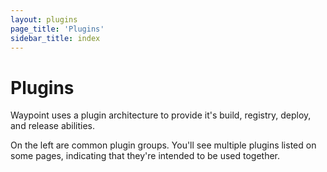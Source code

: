 ```yaml
---
layout: plugins
page_title: 'Plugins'
sidebar_title: index
---
```


# Plugins

Waypoint uses a plugin architecture to provide it's build, registry, deploy, and release abilities.

On the left are common plugin groups. You'll see multiple plugins listed on some pages, indicating
that they're intended to be used together.
